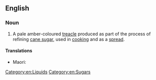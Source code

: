 ==English==

===Noun===
{{wikipedia}}
{{en-noun|-|s}}

# A pale amber-coloured [[treacle]] produced as part of the process of refining [[cane sugar]], used in [[cooking]] and as a [[spread]].

====Translations====
{{trans-top|a pale amber-coloured treacle produced as part of the refining of sugar}}
* Maori: {{t|mi|mīere}}
{{trans-mid}}
{{trans-bottom}}

[[Category:en:Liquids]]
[[Category:en:Sugars]]